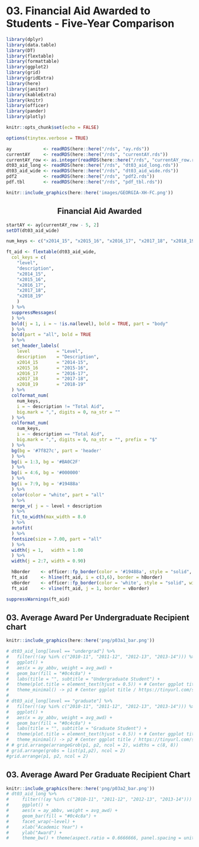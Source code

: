 # 03. Financial Aid Awarded to Students - Five-Year Comparison {#intro}  

```r
library(dplyr)
library(data.table)
library(DT)
library(flextable)
library(formattable)
library(ggplot2)
library(grid)
library(gridExtra)
library(here)
library(janitor)
library(kableExtra)
library(knitr)
library(officer)
library(pander)
library(plotly)
```

```r
knitr::opts_chunk$set(echo = FALSE)
```

```r
options(tinytex.verbose = TRUE)
```

```r
ay            <- readRDS(here::here("/rds", "ay.rds"))
currentAY     <- readRDS(here::here("/rds", "currentAY.rds"))
currentAY_row <- as.integer(readRDS(here::here("/rds", "currentAY_row.rds")))
dt03_aid_long <- readRDS(here::here("/rds", "dt03_aid_long.rds"))
dt03_aid_wide <- readRDS(here::here("/rds", "dt03_aid_wide.rds"))
pdf2          <- readRDS(here::here("/rds", "pdf2.rds"))
pdf.tbl       <- readRDS(here::here("/rds", "pdf_tbl.rds"))
```
```r
knitr::include_graphics(here::here('images/GEORGIA-XH-FC.png'))
```

<h2><center><b>Financial Aid Awarded</b></center></h2>

```r

startAY <- ay[currentAY_row - 5, 2]
setDT(dt03_aid_wide)

num_keys <- c("x2014_15", "x2015_16", "x2016_17", "x2017_18", "x2018_19")

ft_aid <- flextable(dt03_aid_wide,
  col_keys = c(
    "level",
    "description",
    "x2014_15",
    "x2015_16",
    "x2016_17",
    "x2017_18",
    "x2018_19"
    )
  ) %>%
  suppressMessages(
  ) %>%    
  bold(j = 1, i = ~ !is.na(level), bold = TRUE, part = "body"
  ) %>%
  bold(part = "all", bold = TRUE
  ) %>%
  set_header_labels(
    level          = "Level",
    description    = "Description",
    x2014_15       = "2014-15",
    x2015_16       = "2015-16",
    x2016_17       = "2016-17",
    x2017_18       = "2017-18",
    x2018_19       = "2018-19"
  ) %>% 
  colformat_num(
    num_keys,
    i = ~ description != "Total Aid",
    big.mark = ",", digits = 0, na_str = ""
  ) %>%
  colformat_num(
    num_keys,
    i = ~ description == "Total Aid",
    big.mark = ",", digits = 0, na_str = "", prefix = "$"
  ) %>%
  bg(bg = '#7f827c', part = 'header'
  ) %>%
  bg(i = 1:3, bg = '#BA0C2F'
  ) %>%
  bg(i = 4:6, bg = '#000000'
  ) %>%
  bg(i = 7:9, bg = '#19488a'
  ) %>%
  color(color = "white", part = "all"
  ) %>%    
  merge_v( j = ~ level + description
  ) %>%
  fit_to_width(max_width = 8.0
  ) %>%
  autofit(
  ) %>%
  fontsize(size = 7.00, part = "all"
  ) %>%     
  width(j = 1,   width = 1.00
  ) %>%
  width(j = 2:7, width = 0.90)

  hBorder    <- officer::fp_border(color = '#19488a', style = "solid", width = 1)
  ft_aid     <- hline(ft_aid, i = c(3,6), border = hBorder)
  vBorder    <- officer::fp_border(color = 'white', style = "solid", width = 1)
  ft_aid     <- vline(ft_aid, j = 1, border = vBorder)

suppressWarnings(ft_aid)
```

## 03. Average Award Per Undergraduate Recipient chart
```r
knitr::include_graphics(here::here('png/p03a1_bar.png'))

# dt03_aid_long[level == "undergrad"] %>%
#   filter(!(ay %in% c("2010-11", "2011-12", "2012-13", "2013-14"))) %>%
#   ggplot() +
#   aes(x = ay_abbv, weight = avg_awd) +
#   geom_bar(fill = "#0c4c8a") +
#   labs(title = "", subtitle = "Undergraduate Student") +
#   theme(plot.title = element_text(hjust = 0.5)) + # Center ggplot title
#   theme_minimal() -> p1 # Center ggplot title / https://tinyurl.com/s9zcx3o
# 
# dt03_aid_long[level == "graduate"] %>%
#   filter(!(ay %in% c("2010-11", "2011-12", "2012-13", "2013-14"))) %>%
#   ggplot() +
#   aes(x = ay_abbv, weight = avg_awd) +
#   geom_bar(fill = "#0c4c8a") +
#   labs(title = "", subtitle = "Graduate Student") +
#   theme(plot.title = element_text(hjust = 0.5)) + # Center ggplot title
#   theme_minimal() -> p2 # Center ggplot title / https://tinyurl.com/s9zcx3o
# # grid.arrange(arrangeGrob(p1, p2, ncol = 2), widths = c(8, 8))
# grid.arrange(grobs = list(p1,p2), ncol = 2)
#grid.arrange(p1, p2, ncol = 2)
```

## 03. Average Award Per Graduate Recipient Chart
```r
knitr::include_graphics(here::here('png/p03a2_bar.png'))
# dt03_aid_long %>%
#     filter(!(ay %in% c("2010-11", "2011-12", "2012-13", "2013-14"))) %>%
#     ggplot() +
#     aes(x = ay_abbv, weight = avg_awd) +
#     geom_bar(fill = "#0c4c8a") +
#     facet_wrap(~level) +
#     xlab("Academic Year") + 
#     ylab("Award") + 
#     theme_bw() + theme(aspect.ratio = 0.6666666, panel.spacing = unit(1, "lines"))
```

```{=openxml}
<w:p><w:r><w:br w:type="page"/></w:r></w:p>
```
